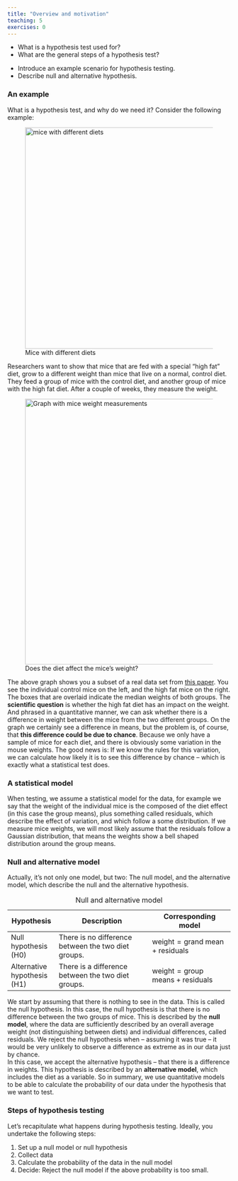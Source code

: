 ```yaml
---
title: "Overview and motivation"
teaching: 5
exercises: 0
---
```


:::::::::::::::::::::::::::::::::::::: questions 

- What is a hypothesis test used for? 
- What are the general steps of a hypothesis test?

::::::::::::::::::::::::::::::::::::::::::::::::

::::::::::::::::::::::::::::::::::::: objectives

- Introduce an example scenario for hypothesis testing. 
- Describe null and alternative hypothesis.

::::::::::::::::::::::::::::::::::::::::::::::::

### An example  

What is a hypothesis test, and why do we need it? Consider the following example:

![Mice with different diets](fig/01-example.png){width="500px" alt="mice with different diets"}

Researchers want to show that mice that are fed with a special “high fat” diet, grow to a different weight than mice that live on a normal, control diet.
They feed a group of mice with the control diet, and another group of mice with the high fat diet. After a couple of weeks, they measure the weight.


![Does the diet affect the mice's weight?](fig/01-mice-plot.png){width="600px" alt="Graph with mice weight measurements"}

The above graph shows you a subset of a real data set from [this paper](https://pubmed.ncbi.nlm.nih.gov/15561913/).
You see the individual control mice on the left, and the high fat mice on the right. The boxes that are overlaid indicate the median weights of both groups. 
The **scientific question** is whether the high fat diet has an impact on the weight. And phrased in a quantitative manner, we can ask whether there is a difference in weight between the mice from the two different groups. 
On the graph we certainly see a difference in means, but the problem is, of course, that **this difference could be due to chance**. Because we only have a sample of mice for each diet, and there is obviously some variation in the mouse weights. 
The good news is: If we know the rules for this variation, we can calculate how likely it is to see this difference by chance -- which is exactly what a statistical test does.

### A statistical model

When testing, we assume a statistical model for the data, for example we say that the weight of the individual mice is the composed of the diet effect (in this case the group means), plus something called residuals, which describe the effect of variation, and which follow a some distribution. If we measure mice weights, we will most likely assume that the residuals follow a Gaussian distribution, that means the weights show a bell shaped distribution around the group means.


### Null and alternative model

Actually, it’s not only one model, but two: The null model, and the alternative model, which describe the null and the alternative hypothesis.

Table: Null and alternative model 

| Hypothesis | Description | Corresponding model |
| --------- | ----------------- | --------------- |
| Null hypothesis (H0) | There is no difference between the two diet groups. | $\text{weight} = \text{grand mean} + \text{residuals}$ |
| Alternative hypothesis (H1) | There is a difference between the two diet groups. | $\text{weight} = \text{group means} + \text{residuals}$ |

We start by assuming that there is nothing to see in the data. This is called the null hypothesis. In this case, the null hypothesis is that there is no difference between the two groups of mice. This is described by the **null model**, where the data are sufficiently described by an overall average weight (not distinguishing between diets) and individual differences, called residuals.
We reject the null hypothesis when – assuming it was true – it would be very unlikely to observe a difference as extreme as in our data just by chance.  
In this case, we accept the alternative hypothesis – that there is a difference in weights. This hypothesis is described by an **alternative model**, which includes the diet as a variable.
So in summary, we use quantitative models to be able to calculate the probability of our data under the hypothesis that we want to test.


### Steps of hypothesis testing

Let's recapitulate what happens during hypothesis testing. Ideally, you undertake the following steps:  

1. Set up a null model or null hypothesis  
2. Collect data  
3. Calculate the probability of the data in the null model  
4. Decide: Reject the null model if the above probability is too small. 